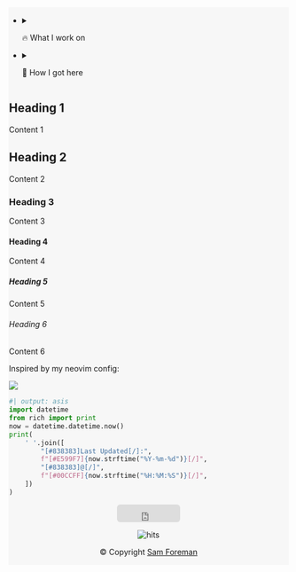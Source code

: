 ::: {.callout-tip icon=false aria-label="If you're curious" title='[➕ More]{.dim-text}' collapse="true" style="text-align: left!important; width:100%; background-color:rgba(131,131,131,0.05)!important; border: 1px solid rgba(131,131,131,0.0); opacity:100%; margin-block-start: 1rem;"}

<!--
# H1

## H2

### H3

#### H4

##### H5

###### H6
-->

- <details closed><summary>🔥 What I work on</summary>

  As a member of the [AI / ML Group](https://www.alcf.anl.gov/about/people/group/506) at
  [ALCF](https://alcf.anl.gov), I work on:

  ::: {.flex-container}

  ::: {.flex-container}

  - 🤖 🧪 [AI + Science](https://github.com/saforem2/)

  - 🎲 [Building better sampling methods for Lattice QCD](https://github.com/saforem2/l2hmc-qcd)

  - 🧬 [Genome-Scale Language Models](https://www.biorxiv.org/content/10.1101/2022.10.10.511571v2)

      - [{{< iconify logos github-octocat >}} GenSLM](https://github.com/ramanathanlab/genslm)

      - 🥇 [ACM Gordon Bell Special Prize](https://www.acm.org/media-center/2022/november/gordon-bell-special-prize-covid-research-2022)

  :::

  ::: {.flex-container}

  - 🌍 [Foundation models for long term climate forecasting](https://saforem2.github.io/climate-analysis)

  - 🏃‍♂️ [Scaling Large Language Models](https://github.com/argonne-lcf/Megatron-DeepSpeed)

  - 🏎️ [Distributed training across thousands of GPUs](https://github.com/argonne-lcf/mlprof)

  :::

  :::

  </details>

- <details closed><summary>📍 How I got here</summary>

  [NOTE: Update the **NEW** text below !!]: #

  My [current research](https://saforem2.github.io/l2hmc-qcd) focuses on
  using deep generative modeling to help build better sampling algorithms
  in lattice gauge theory. In particular, I'm interested in building gauge
  equivariant neural network architectures and using inductive priors to
  incorporate physical symmetries into machine learning models.

  I received my PhD in Physics from the University of Iowa in 2019 and my thesis
  was on
  [Learning Better Physics: A Machine Learning Approach to Lattice Gauge Theory](https://iro.uiowa.edu/esploro/outputs/doctoral/Learning-better-physics-a-machine-learning/9983776792002771).

  Prior to this, I completed two bachelors degrees (Engineering Physics and
  Applied Mathematics, 2015) at The University of Illinois at
  Urbana-Champaign. My undergraduate dissertation was titled 
  [Energy Storage in Quantum Resonators](https://aip.scitation.org/doi/10.1063/1.5009698)
  and was
  supervised by Professor 
  [Alfred Hübler](https://en.wikipedia.org/wiki/Alfred_H%C3%BCbler)
  within the Center for Complex Systems Research at UIUC.

  This work ultimately resulted in a [patent](https://scholar.google.com/citations?view_op=view_citation&hl=en&user=vV_1zDwAAAAJ&pagesize=80&citation_for_view=vV_1zDwAAAAJ:SeFeTyx0c_EC) !!

  </details>

<!-- [yellow]{.highlight} [pink]{.highlight-pink} [green]{.highlight-green} [blue]{.highlight-blue} [circle]{.circle-sketch-highlight} -->
<!-- ```{pyodide-python} -->

::: {.callout-note collapse=true icon=false title="Headings"}

# Heading 1

Content 1

## Heading 2

Content 2

### Heading 3

Content 3

#### Heading 4

Content 4

##### Heading 5

Content 5

###### Heading 6

Content 6

Inspired by my neovim config:

![](/assets/neovim-headings.png)

:::

```python
#| output: asis
import datetime
from rich import print
now = datetime.datetime.now()
print(
    ' '.join([
        "[#838383]Last Updated[/]:",
        f"[#E599F7]{now.strftime("%Y-%m-%d")}[/]",
        "[#838383]@[/]",
        f"[#00CCFF]{now.strftime("%H:%M:%S")}[/]", 
    ])
)
```


::: {style="text-align:center;"}

<iframe src="https://github.com/sponsors/saforem2/button" title="Sponsor saforem2" height="32" width="114" style="border: 0; border-radius: 6px;"></iframe>

<img alt="hits" src="https://hitscounter.dev/api/hit?url=samforeman.me&label=samforeman.me&icon=check2-square&color=%236c757d">

<!-- <img loading="lazy" alt="Hits" src='https://hits.seeyoufarm.com/api/count/incr/badge.svg?url=https%3A%2F%2Fsamforeman.me&count_bg=%2322222281&title_bg=%2383838381&icon=&icon_color=%23838383&title=👋&edge_flat=true'> -->

[© Copyright [Sam Foreman](https://samforeman.me)]{.dim-text}

:::

:::
